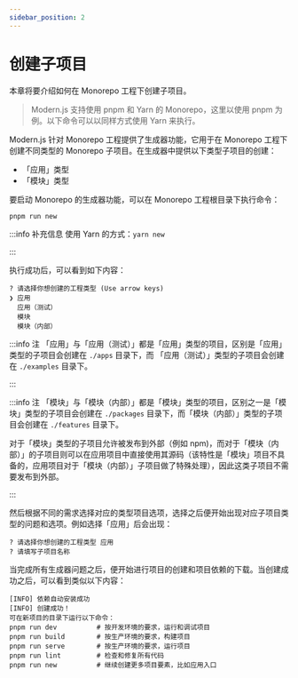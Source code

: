 ```yaml
---
sidebar_position: 2
---
```


# 创建子项目

本章将要介绍如何在 Monorepo 工程下创建子项目。

> Modern.js 支持使用 pnpm 和 Yarn 的 Monorepo，这里以使用 pnpm 为例。以下命令可以以同样方式使用 Yarn 来执行。

Modern.js 针对 Monorepo 工程提供了生成器功能，它用于在 Monorepo 工程下创建不同类型的 Monorepo 子项目。在生成器中提供以下类型子项目的创建：

- 「应用」类型
- 「模块」类型

要启动 Monorepo 的生成器功能，可以在 Monorepo 工程根目录下执行命令：

```
pnpm run new
```

:::info 补充信息
使用 Yarn 的方式：`yarn new`

:::

执行成功后，可以看到如下内容：

```
? 请选择你想创建的工程类型 (Use arrow keys)
❯ 应用
  应用（测试）
  模块
  模块（内部）
```

:::info 注
「应用」与「应用（测试）」都是「应用」类型的项目，区别是「应用」类型的子项目会创建在 `./apps` 目录下，而 「应用（测试）」类型的子项目会创建在 `./examples` 目录下。

:::

:::info 注
「模块」与「模块（内部）」都是「模块」类型的项目，区别之一是「模块」类型的子项目会创建在 `./packages` 目录下，而「模块（内部）」类型的子项目会创建在 `./features` 目录下。

对于「模块」类型的子项目允许被发布到外部（例如 npm)，而对于「模块（内部）」的子项目则可以在应用项目中直接使用其源码（该特性是「模块」项目不具备的，应用项目对于「模块（内部）」子项目做了特殊处理），因此这类子项目不需要发布到外部。

:::

然后根据不同的需求选择对应的类型项目选项，选择之后便开始出现对应子项目类型的问题和选项。例如选择「应用」后会出现：

```
? 请选择你想创建的工程类型 应用
? 请填写子项目名称
```

当完成所有生成器问题之后，便开始进行项目的创建和项目依赖的下载。当创建成功之后，可以看到类似以下内容：

```
[INFO] 依赖自动安装成功
[INFO] 创建成功！
可在新项目的目录下运行以下命令：
pnpm run dev          # 按开发环境的要求，运行和调试项目
pnpm run build        # 按生产环境的要求，构建项目
pnpm run serve        # 按生产环境的要求，运行项目
pnpm run lint         # 检查和修复所有代码
pnpm run new          # 继续创建更多项目要素，比如应用入口
```

